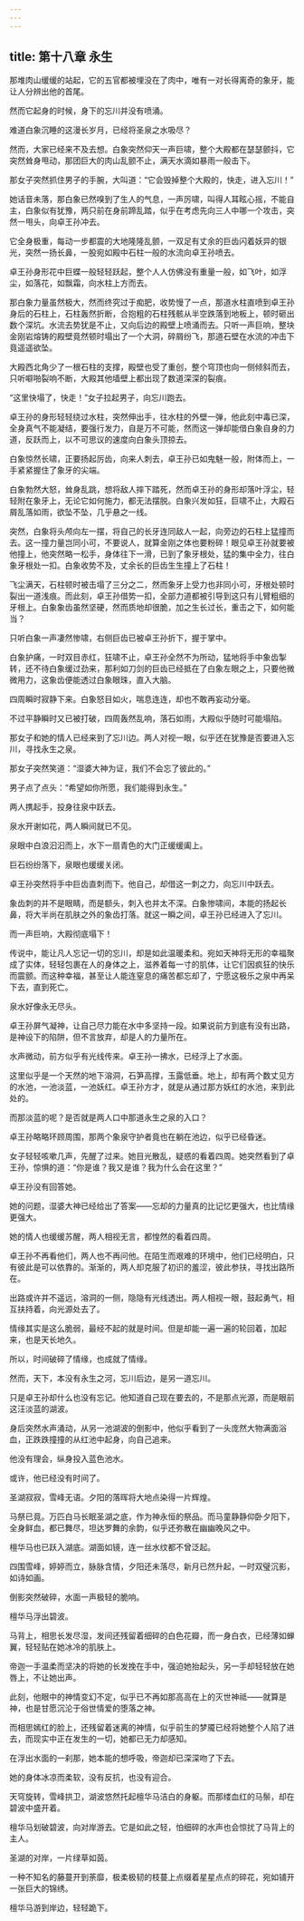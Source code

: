 ```yaml
---
---
---
```

title: 第十八章 永生
---




那堆肉山缓缓的站起，它的五官都被埋没在了肉中，唯有一对长得离奇的象牙，能让人分辨出他的首尾。

然而它起身的时候，身下的忘川并没有喷涌。

难道白象沉睡的这漫长岁月，已经将圣泉之水吸尽？

然而，大家已经来不及去想。白象突然仰天一声巨啸，整个大殿都在瑟瑟颤抖，它突然耸身甩动，那团巨大的肉山乱颤不止，满天水滴如暴雨一般击下。

那女子突然抓住男子的手腕，大叫道：“它会毁掉整个大殿的，快走，进入忘川！”

她话音未落，那白象已然嗅到了生人的气息，一声厉啸，叫得人耳眩心摇，不能自主，白象似有犹豫，两只前在身前蹄乱踏，似乎在考虑先向三人中哪一个攻击，突然一甩头，向卓王孙冲去。

它全身极重，每动一步都震的大地隆隆乱颤，一双足有丈余的巨齿闪着妖异的银光，突然一扬长鼻，一股宛如殿中石柱一般的水流向卓王孙喷去。

卓王孙身形花中巨蝶一般轻轻跃起，整个人人仿佛没有重量一般，如飞叶，如浮尘，如落花，如飘霜，向水柱上方而去。

那白象力量虽然极大，然而终究过于痴肥，收势慢了一点，那道水柱直喷到卓王孙身后的石柱上，石柱轰然折断，合抱粗的石柱残骸从半空跌落到地板上，顿时砸出数个深坑。水流去势犹是不止，又向后边的殿壁上喷涌而去。只听一声巨响，整块金刚岩熔铸的殿壁竟然顿时塌出了一个大洞，碎屑纷飞，那道石壁在水流的冲击下竟遥遥欲坠。

大殿西北角少了一根石柱的支撑，殿壁也受了重创，整个穹顶也向一侧倾斜而去，只听噼啪裂响不断，大殿其他墙壁上都出现了数道深深的裂痕。

“这里快塌了，快走！”女子拉起男子，向忘川跑去。

卓王孙的身形轻轻绕过水柱，突然伸出手，往水柱的外壁一弹，他此刻中毒已深，全身真气不能凝结，要强行发力，自是万不可能，然而这一弹却能借白象自身的力道，反跃而上，以不可思议的速度向白象头顶掠去。

白象惊然长啸，正要扬起厉齿，向来人刺去，卓王孙已如鬼魅一般，附体而上，一手紧紧握住了象牙的尖端。

白象勃然大怒，耸身乱跳，想将敌人摔下踏死，然而卓王孙的身形却落叶浮尘，轻轻附在象牙上，无论它如何施力，都无法摆脱。白象兴发如狂，巨啸不止，大殿石屑乱落如雨，欲坠不坠，几乎悬之一线。

突然，白象将头颅向左一摆，将自己的长牙连同敌人一起，向旁边的石柱上猛撞而去。这一撞力量岂同小可，不要说人，就算金刚之体也要粉碎！眼见卓王孙就要被他撞上，他突然略一松手，身体往下一滑，已到了象牙根处，猛的集中全力，往白象牙根处一扣。白象收势不及，丈余长的巨齿生生撞上了石柱！

飞尘满天，石柱顿时被击塌了三分之二，然而象牙上受力也非同小可，牙根处顿时裂出一道浅痕。而此刻，卓王孙借势一扣，全部力道都被引导到这只有儿臂粗细的牙根上。白象象齿虽然坚硬，然而质地却很脆，加之生长过长，重击之下，如何能当？

只听白象一声凄然惨啸，右侧巨齿已被卓王孙折下，握于掌中。

白象护痛，一时双目赤红，狂啸不止，卓王孙全然不为所动，猛地将手中象齿掣转，还不待白象缓过劲来，那利如刀剑的巨齿已经抵在了白象左眼之上，只要他微微用力，这象齿便能透过白象眼珠，直入大脑。

四周瞬时寂静下来。白象怒目如火，喘息连连，却也不敢再妄动分毫。

不过平静瞬时又已被打破，四周轰然乱响，落石如雨，大殿似乎随时可能塌陷。

那女子和她的情人已经来到了忘川边。两人对视一眼，似乎还在犹豫是否要进入忘川，寻找永生之泉。

那女子突然笑道：“湿婆大神为证，我们不会忘了彼此的。”

男子点了点头：“希望如你所愿，我们能得到永生。”

两人携起手，投身往泉中跃去。

泉水开谢如花，两人瞬间就已不见。

泉眼中白浪汩汩而上，水下一扇青色的大门正缓缓阖上。

巨石纷纷落下，泉眼也缓缓关闭。

卓王孙突然将手中巨齿直刺而下。他自己，却借这一刺之力，向忘川中跃去。

象齿刺的并不是眼睛，而是额头，刺入也并太不深。白象惨啸间，本能的扬起长鼻，将大半尚在肌肤之外的象齿打落。就这一瞬之间，卓王孙已经进入了忘川。

而一声巨响，大殿彻底塌下！

传说中，能让凡人忘记一切的忘川，却是如此温暖柔和。宛如天神将无形的幸福聚成了实体，轻轻包裹在人的身体之上，滋养着每一寸的肌体，让它们因疯狂的快乐而震颤。而这种幸福，甚至让人能连窒息的痛苦都忘却了，宁愿这极乐之泉中再呆下去，直到死亡。

泉水好像永无尽头。

卓王孙屏气凝神，让自己尽力能在水中多坚持一段。如果说前方到底有没有出路，是神设下的陷阱，但不言放弃，却是人的力量所在。

水声微动，前方似乎有光线传来。卓王孙一拂水，已经浮上了水面。

这里似乎是一个天然的地下溶洞，石笋高撑，玉露低垂。地上，却有两个数丈见方的水池，一池淡蓝，一池妖红。卓王孙方才，就是从通过那方妖红的水池，来到此处的。

而那淡蓝的呢？是否就是两人口中那道永生之泉的入口？

卓王孙略略环顾周围，那两个象泉守护者竟也在躺在池边，似乎已经昏迷。

女子轻轻咳嗽几声，先醒了过来。她目光散乱，疑惑的看着四周。她突然看到了卓王孙，惊惧的道：“你是谁？我又是谁？我为什么会在这里？”

卓王孙没有回答她。

她的问题，湿婆大神已经给出了答案——忘却的力量真的比记忆更强大，也比情缘更强大。

她的情人也缓缓苏醒，两人相视无言，都惶然的看着四周。

卓王孙不再看他们，两人也不再问他。在陌生而艰难的环境中，他们已经明白，只有彼此是可以依靠的。渐渐的，两人却克服了初识的羞涩，彼此参扶，寻找出路所在。

出路或许并不遥远，溶洞的一侧，隐隐有光线透出。两人相视一眼，鼓起勇气，相互扶持着，向光源处去了。

情缘其实是这么脆弱，最经不起的就是时间。但是却能一遍一遍的轮回着，加起来，也是天长地久。

所以，时间破碎了情缘，也成就了情缘。

然而，天下，本没有永生之河，忘川后边，是另一道忘川。

只是卓王孙却什么也没有忘记。他知道自己现在要去的，不是那点光源，而是眼前这汪淡蓝的湖波。

身后突然水声涌动，从另一池湖波的倒影中，他似乎看到了一头庞然大物满面浴血，正跌跌撞撞的从红池中起身，向自己追来。

他没有理会，纵身投入蓝色池水。

或许，他已经没有时间了。

圣湖寂寂，雪峰无语。夕阳的落晖将大地点染得一片辉煌。

马祭已竟。万匹白马长眠圣湖之底，作为神永恒的祭品。而马童静静仰卧夕阳下，全身鲜血，都已舞尽，坦达罗舞的余韵，似乎还弥散在幽幽晚风之中。

檀华马也已跃入湖底。湖面如镜，连一丝水纹都不曾泛起。

四围雪峰，婷婷而立，脉脉含情，夕阳还未落尽，新月已然升起，一时双璧沉影，如诗如画。

倒影突然破碎，水面一声极轻的脆响。

檀华马浮出碧波。

马背上，相思长发尽湿，发间还残留着细碎的白色花瓣，而一身白衣，已经薄如蝉翼，轻轻贴在她冰冷的肌肤上。

帝迦一手温柔而坚决的将她的长发挽在手中，强迫她抬起头，另一手却轻轻放在她唇上，不让她出声。

此刻，他眼中的神情变幻不定，似乎已不再如那高高在上的灭世神祗——就算是神，也是甘愿沉沦于俗世情爱的堕落之神。

而相思嫣红的脸上，还残留着迷离的神情，似乎前生的梦魇已经将她整个人陷了进去，而现实中正在发生的一切，她都已无力却感知。

在浮出水面的一刹那，她本能的想呼吸，帝迦却已深深吻了下去。

她的身体冰凉而柔软，没有反抗，也没有迎合。

天穹旋转，雪峰拱卫，湖波悠然托起檀华马洁白的身躯。而那缕血红的马鬃，却在碧波中盛开着。

檀华马划破碧波，向对岸游去。它是如此之轻，怕细碎的水声也会惊扰了马背上的主人。

圣湖的对岸，一片绿草如茵。

一种不知名的藤蔓开到荼靡，极柔极韧的枝蔓上点缀着星星点点的碎花，宛如铺开一张巨大的锦绣。

檀华马游到岸边，轻轻跪下。